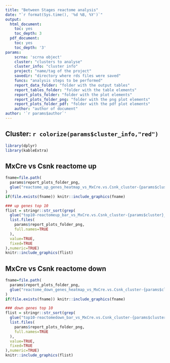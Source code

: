 ```yaml
---
title: "Between Stages reactome analysis"
date: "`r format(Sys.time(), '%d %B, %Y')`"
output:
  html_document:
    toc: yes
    toc_depth: 3
  pdf_document:
    toc: yes
    toc_depth: '3'
params:
    scrna: 'scrna object'
    cluster: "clusters to analyse"
    cluster_info: "cluster info"
    project: "name/tag of the project"
    savedir: "directory where rds files were saved"
    funcs: "analysis steps to be performed"
    report_data_folder: "folder with the output tables"
    report_tables_folder: "folder with the table elements"
    report_plots_folder: "folder with the plot elements"
    report_plots_folder_png: "folder with the png plot elements"
    report_plots_folder_pdf: "folder with the pdf plot elements"
    author: "author of document"
author: '`r params$author`'
---
```


## Cluster: `r colorize(params$cluster_info,"red")`

```r
library(dplyr)
library(kableExtra)
```


  


## MxCre vs Csnk  reactome up

```r
fname=file.path(
  params$report_plots_folder_png,
  glue("reactome_up_genes_heatmap_vs_MxCre.vs.Csnk_cluster-{params$cluster}.png")
)
if(file.exists(fname)) knitr::include_graphics(fname)
```


```r
### up genes top 10
flist = stringr::str_sort(grep(
  glue("top10-reactomeup_bar_vs_MxCre.vs.Csnk_cluster-{params$cluster}_p"),
  list.files(
    params$report_plots_folder_png,
    full.names=TRUE
  ),
  value=TRUE,
  fixed=TRUE
),numeric=TRUE)
knitr::include_graphics(flist)

```
  


## MxCre vs Csnk  reactome down

```r
fname=file.path(
  params$report_plots_folder_png,
  glue("reactome_down_genes_heatmap_vs_MxCre.vs.Csnk_cluster-{params$cluster}.png")
)
if(file.exists(fname)) knitr::include_graphics(fname)
```


```r
### down genes top 10
flist = stringr::str_sort(grep(
  glue("top10-reactomedown_bar_vs_MxCre.vs.Csnk_cluster-{params$cluster}_p"),
  list.files(
    params$report_plots_folder_png,
    full.names=TRUE
  ),
  value=TRUE,
  fixed=TRUE
),numeric=TRUE)
knitr::include_graphics(flist)

```
  



